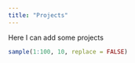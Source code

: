 ```yaml
---
title: "Projects"
---
```


Here I can add some projects

```r
sample(1:100, 10, replace = FALSE)
```
